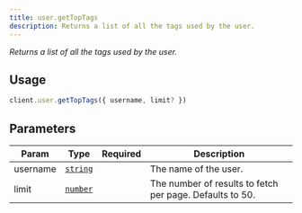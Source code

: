 ```yaml
---
title: user.getTopTags
description: Returns a list of all the tags used by the user.
---
```



_Returns a list of all the tags used by the user._

## Usage
```ts
client.user.getTopTags({ username, limit? })
```

## Parameters
| Param | Type | Required | Description |
| --- | --- | --- | --- |
| username | [`string`][string] | <Icon name="approve-check" label="Yes" color="limegreen" size="1.5rem" /> | The name of the user. |
| limit | [`number`][number] | <Icon name="close" label="No" color="red" size="1.5rem" /> | The number of results to fetch per page. Defaults to 50. |

[string]: https://developer.mozilla.org/en-US/docs/Web/JavaScript/Reference/Global_Objects/String
[number]: https://developer.mozilla.org/en-US/docs/Web/JavaScript/Reference/Global_Objects/Number
